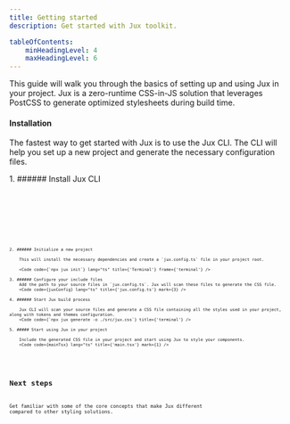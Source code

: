 ```yaml
---
title: Getting started
description: Get started with Jux toolkit.

tableOfContents:
    minHeadingLevel: 4
    maxHeadingLevel: 6
---
```




This guide will walk you through the basics of setting up and using Jux in your project. Jux is a zero-runtime CSS-in-JS solution that leverages PostCSS to generate optimized stylesheets during build time.

#### Installation

The fastest way to get started with Jux is to use the Jux CLI. The CLI will help you set up a new project and generate the necessary configuration files.

<Steps>
    1. ###### Install Jux CLI
        <Tabs>
            <TabItem label={'npm'}>
                <Code code={`npm install -D @juxio/cli`} title={'Terminal'} frame={'terminal'} />
            </TabItem>
            <TabItem label={'pnpm'}>
                <Code code={`pnpm add -D @juxio/cli`} title={'Terminal'} frame={'terminal'} />
            </TabItem>
            <TabItem label={'yarn'}>
                <Code code={`yarn add -D @juxio/cli`} title={'Terminal'} frame={'terminal'} />
            </TabItem>
        </Tabs>


    2. ###### Initialize a new project

        This will install the necessary dependencies and create a `jux.config.ts` file in your project root.

        <Code code={`npx jux init`} lang="ts" title={'Terminal'} frame={'terminal'} />

    3. ###### Configure your include files
        Add the path to your source files in `jux.config.ts`. Jux will scan these files to generate the CSS file.
        <Code code={juxConfig} lang="ts" title={'jux.config.ts'} mark={3} />

    4. ###### Start Jux build process

        Jux CLI will scan your source files and generate a CSS file containing all the styles used in your project, along with tokens and themes configuration.
        <Code code={`npx jux generate -o ./src/jux.css`} title={'terminal'} />

    5. ##### Start using Jux in your project

        Include the generated CSS file in your project and start using Jux to style your components.
        <Code code={mainTsx} lang="ts" title={'main.tsx'} mark={1} />
</Steps>

## Next steps

Get familiar with some of the core concepts that make Jux different compared to other styling solutions.

<CardGrid>
    <LinkCard title="Using with PostCSS" description="Learn how to setup Jux as a PostCSS plugin" href={'/developers/'} />
    <LinkCard title="Technical Overview" description="Get familiar with how Jux is working" href={'/developers/technical-overview'} />
    <LinkCard title="Design tokens & themes" description="Learn how to setup and customize your themes and design tokens" href={'/developers/design-tokens'}/>
</CardGrid>